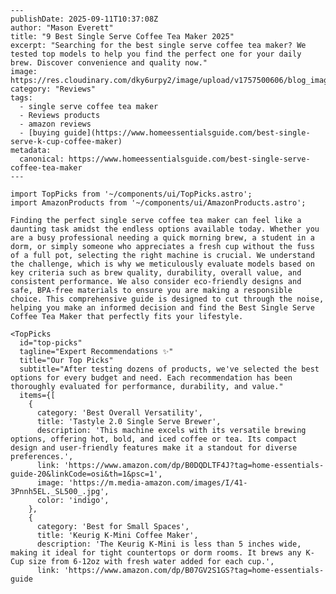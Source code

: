 ```mdx
---
publishDate: 2025-09-11T10:37:08Z
author: "Mason Everett"
title: "9 Best Single Serve Coffee Tea Maker 2025"
excerpt: "Searching for the best single serve coffee tea maker? We tested top models to help you find the perfect one for your daily brew. Discover convenience and quality now."
image: https://res.cloudinary.com/dky6urpy2/image/upload/v1757500606/blog_image_1757500606_enau4o.webp
category: "Reviews"
tags:
  - single serve coffee tea maker
  - Reviews products
  - amazon reviews
  - [buying guide](https://www.homeessentialsguide.com/best-single-serve-k-cup-coffee-maker)
metadata:
  canonical: https://www.homeessentialsguide.com/best-single-serve-coffee-tea-maker
---

import TopPicks from '~/components/ui/TopPicks.astro';
import AmazonProducts from '~/components/ui/AmazonProducts.astro';

Finding the perfect single serve coffee tea maker can feel like a daunting task amidst the endless options available today. Whether you are a busy professional needing a quick morning brew, a student in a dorm, or simply someone who appreciates a fresh cup without the fuss of a full pot, selecting the right machine is crucial. We understand the challenge, which is why we meticulously evaluate models based on key criteria such as brew quality, durability, overall value, and consistent performance. We also consider eco-friendly designs and safe, BPA-free materials to ensure you are making a responsible choice. This comprehensive guide is designed to cut through the noise, helping you make an informed decision and find the Best Single Serve Coffee Tea Maker that perfectly fits your lifestyle.

<TopPicks
  id="top-picks"
  tagline="Expert Recommendations ✨"
  title="Our Top Picks"
  subtitle="After testing dozens of products, we've selected the best options for every budget and need. Each recommendation has been thoroughly evaluated for performance, durability, and value."
  items={[
    {
      category: 'Best Overall Versatility',
      title: 'Tastyle 2.0 Single Serve Brewer',
      description: 'This machine excels with its versatile brewing options, offering hot, bold, and iced coffee or tea. Its compact design and user-friendly features make it a standout for diverse preferences.',
      link: 'https://www.amazon.com/dp/B0DQDLTF4J?tag=home-essentials-guide-20&linkCode=osi&th=1&psc=1',
      image: 'https://m.media-amazon.com/images/I/41-3Pnnh5EL._SL500_.jpg',
      color: 'indigo',
    },
    {
      category: 'Best for Small Spaces',
      title: 'Keurig K-Mini Coffee Maker',
      description: 'The Keurig K-Mini is less than 5 inches wide, making it ideal for tight countertops or dorm rooms. It brews any K-Cup size from 6-12oz with fresh water added for each cup.',
      link: 'https://www.amazon.com/dp/B07GV2S1GS?tag=home-essentials-guide